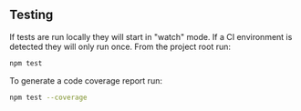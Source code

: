## Testing

If tests are run locally they will start in "watch" mode. If a CI environment is detected they will only run once. From the project root run:

```bash
npm test
```

To generate a code coverage report run:

```bash
npm test --coverage
```

